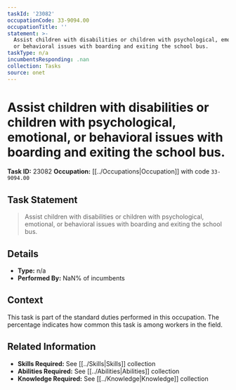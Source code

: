 ```yaml
---
taskId: '23082'
occupationCode: 33-9094.00
occupationTitle: ''
statement: >-
  Assist children with disabilities or children with psychological, emotional,
  or behavioral issues with boarding and exiting the school bus.
taskType: n/a
incumbentsResponding: .nan
collection: Tasks
source: onet
---
```

# Assist children with disabilities or children with psychological, emotional, or behavioral issues with boarding and exiting the school bus.

**Task ID:** 23082
**Occupation:** [[../Occupations|Occupation]] with code `33-9094.00`

## Task Statement

> Assist children with disabilities or children with psychological, emotional, or behavioral issues with boarding and exiting the school bus.

## Details

- **Type:** n/a
- **Performed By:** NaN% of incumbents

## Context

This task is part of the standard duties performed in this occupation. The percentage indicates how common this task is among workers in the field.

## Related Information

- **Skills Required:** See [[../Skills|Skills]] collection
- **Abilities Required:** See [[../Abilities|Abilities]] collection
- **Knowledge Required:** See [[../Knowledge|Knowledge]] collection
